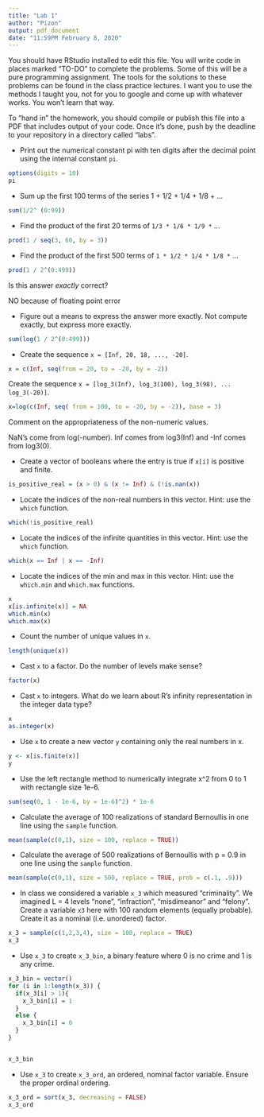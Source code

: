 ---
title: "Lab 1"
author: "Pizon"
output: pdf_document
date: "11:59PM February 8, 2020"
---

You should have RStudio installed to edit this file. You will write code in places marked "TO-DO" to complete the problems. Some of this will be a pure programming assignment. The tools for the solutions to these problems can be found in the class practice lectures. I want you to use the methods I taught you, not for you to google and come up with whatever works. You won't learn that way.

To "hand in" the homework, you should compile or publish this file into a PDF that includes output of your code. Once it's done, push by the deadline to your repository in a directory called "labs".

* Print out the numerical constant pi with ten digits after the decimal point using the internal constant `pi`.

```{r}
options(digits = 10)
pi
```

* Sum up the first 100 terms of the series 1 + 1/2 + 1/4 + 1/8 + ...

```{r}


sum(1/2^ (0:99))
```

* Find the product of the first 20 terms of `1/3 * 1/6 * 1/9 *` ...

```{r}
prod(1 / seq(3, 60, by = 3))
```


* Find the product of the first 500 terms of `1 * 1/2 * 1/4 * 1/8 *` ...

```{r}
prod(1 / 2^(0:499))

```

Is this answer *exactly* correct? 

NO because of floating point error

* Figure out a means to express the answer more exactly. Not compute exactly, but express more exactly.

```{r}
sum(log(1 / 2^(0:499)))
```

* Create the sequence `x = [Inf, 20, 18, ..., -20]`.

```{r}
x = c(Inf, seq(from = 20, to = -20, by = -2))
```

Create the sequence `x = [log_3(Inf), log_3(100), log_3(98), ... log_3(-20)]`.

```{r}
x=log(c(Inf, seq( from = 100, to = -20, by = -2)), base = 3)
```

Comment on the appropriateness of the non-numeric values.

NaN's come from log(-number). Inf comes from log3(Inf) and -Inf comes from log3(0).


* Create a vector of booleans where the entry is true if `x[i]` is positive and finite.

```{r}
is_positive_real = (x > 0) & (x != Inf) & (!is.nan(x))
```

* Locate the indices of the non-real numbers in this vector. Hint: use the `which` function.

```{r}
which(!is_positive_real)
```

* Locate the indices of the infinite quantities in this vector. Hint: use the `which` function.

```{r}
which(x == Inf | x == -Inf)
```

* Locate the indices of the min and max in this vector. Hint: use the `which.min` and `which.max` functions.

```{r}
x
x[is.infinite(x)] = NA
which.min(x)
which.max(x)
```

* Count the number of unique values in `x`.

```{r}
length(unique(x))
```

* Cast `x` to a factor. Do the number of levels make sense?

```{r}
factor(x)
```

* Cast `x` to integers. What do we learn about R's infinity representation in the integer data type?

```{r}
x
as.integer(x)
```

* Use `x` to create a new vector `y` containing only the real numbers in x.

```{r}
y <- x[is.finite(x)]
y
```

* Use the left rectangle method to numerically integrate x^2 from 0 to 1 with rectangle size 1e-6.

```{r}
sum(seq(0, 1 - 1e-6, by = 1e-6)^2) * 1e-6
```


* Calculate the average of 100 realizations of standard Bernoullis in one line using the `sample` function.

```{r}
mean(sample(c(0,1), size = 100, replace = TRUE))
```


* Calculate the average of 500 realizations of Bernoullis with p = 0.9 in one line using the `sample` function.

```{r}
mean(sample(c(0,1), size = 500, replace = TRUE, prob = c(.1, .9)))
```


* In class we considered a variable `x_3` which measured "criminality". We imagined L = 4 levels "none", "infraction", "misdimeanor" and "felony". Create a variable `x3` here with 100 random elements (equally probable). Create it as a nominal (i.e. unordered) factor.

```{r}
x_3 = sample(c(1,2,3,4), size = 100, replace = TRUE)
x_3
```

* Use `x_3` to create `x_3_bin`, a binary feature where 0 is no crime and 1 is any crime.

```{r}
x_3_bin = vector()
for (i in 1:length(x_3)) {
  if(x_3[i] > 1){
    x_3_bin[i] = 1
  }
  else {
    x_3_bin[i] = 0
  }
} 


x_3_bin
```

* Use `x_3` to create `x_3_ord`, an ordered, nominal factor variable. Ensure the proper ordinal ordering.

```{r}
x_3_ord = sort(x_3, decreasing = FALSE)
x_3_ord
```